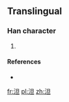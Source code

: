 ==Translingual==

===Han character===
{{Han char|rn=85|rad=水|as=05|sn=8|four=3611<sub>2</sub>|canj=水日一 (EAM)}}

# {{defn|Han|sort=水05}}

====References====
* {{Han ref|kx=0619.121|hdz=31584.011|uh=6CF9|ud=27897|bh=CD4C|bd=52556}}

[[fr:泹]]
[[pl:泹]]
[[zh:泹]]